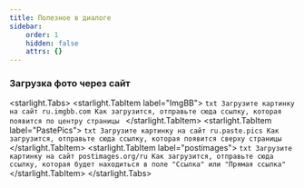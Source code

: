 ```yaml
---
title: Полезное в диалоге
sidebar:
    order: 1
    hidden: false
    attrs: {}
---
```


### Загрузка фото через сайт
<starlight.Tabs>
    <starlight.TabItem label="ImgBB">
    ```txt
Загрузите картинку на сайт ru.imgbb.com
Как загрузится, отправьте сюда ссылку, которая появится по центру страницы
    ```
    </starlight.TabItem>
    <starlight.TabItem label="PastePics">
    ```txt
Загрузите картинку на сайт ru.paste.pics
Как загрузится, отправьте сюда ссылку, которая появится сверху страницы
    ```
    </starlight.TabItem>
    <starlight.TabItem label="postimages">
    ```txt
Загрузите картинку на сайт postimages.org/ru
Как загрузится, отправьте сюда ссылку, которая будет находиться в поле "Ссылка" или "Прямая ссылка"
    ```
    </starlight.TabItem>
</starlight.Tabs>